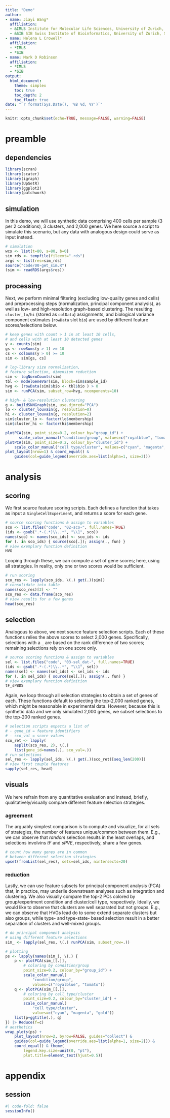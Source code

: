 ```yaml
---
title: "Demo"
author:
- name: Jiayi Wang*
  affiliation:
  - &IMLS Institute for Molecular Life Sciences, University of Zurich, Switzerland
  - &SIB SIB Swiss Institute of Bioinformatics, University of Zurich, Switzerland
- name: Helena L Crowell*
  affiliation:
  - *IMLS
  - *SIB
- name: Mark D Robinson
  affiliation:
  - *IMLS
  - *SIB
output: 
  html_document:
    theme: simplex
    toc: true
    toc_depth: 2
    toc_float: true
date: "`r format(Sys.Date(), '%B %d, %Y')`"
---
```


```r
knitr::opts_chunk$set(echo=TRUE, message=FALSE, warning=FALSE)
```

# preamble

## dependencies

```r
library(scran)
library(scater)
library(igraph)
library(UpSetR)
library(ggplot2)
library(patchwork)
```

## simulation

In this demo, we will use synthetic data comprising 400 cells per sample (3 per 
2 conditions), 3 clusters, and 2,000 genes. We here source a script to simulate 
this scenario, but any data with analogous design could serve as input instead.

```r
# simulation
wcs <- list(t=80, s=80, b=0)
sim_rds <- tempfile(fileext=".rds")
args <- list(res=sim_rds)
source("code/00-get_sim.R")
(sim <- readRDS(args$res))
```

## processing

Next, we perform minimal filtering (excluding low-quality genes and cells) and
preprocessing steps (normalization, principal component analysis), as well as 
low- and high-resolution graph-based clustering. The resulting `cluster_lo/hi` 
(stored as `colData`) assignments, and biological variance component estimates
(`rowData` slot `bio`) are used by different feature scores/selections below.

```r
# keep genes with count > 1 in at least 10 cells,
# and cells with at least 10 detected genes
y <- counts(sim)
gs <- rowSums(y > 1) >= 10
cs <- colSums(y > 0) >= 10
sim <- sim[gs, cs]

# log-library size normalization, 
# feature selection, dimension reduction
sim <- logNormCounts(sim)
tbl <- modelGeneVar(sim, block=sim$sample_id)
hvg <- (rowData(sim)$bio <- tbl$bio ) > 0
sim <- runPCA(sim, subset_row=hvg, ncomponents=10)

# high- & low-resolution clustering
g <- buildSNNGraph(sim, use.dimred="PCA")
lo <- cluster_louvain(g, resolution=0)
hi <- cluster_louvain(g, resolution=2)
sim$cluster_lo <- factor(lo$membership)
sim$cluster_hi <- factor(hi$membership)
```

```r
plotPCA(sim, point_size=0.2, colour_by="group_id") +
      scale_color_manual("condition/group", values=c("royalblue", "tomato")) +
plotPCA(sim, point_size=0.2, colour_by="cluster_id") +
    scale_color_manual("cell type/cluster", values=c("cyan", "magenta", "gold")) +
plot_layout(nrow=1) & coord_equal() &
    guides(col=guide_legend(override.aes=list(alpha=1, size=2)))
```

# analysis

## scoring

We first source feature scoring scripts. Each defines a function that 
takes as input a `SingleCellExperiment`, and returns a score for each gene.

```r
# source scoring functions & assign to variables
sco <- list.files("code", "02-sco-", full.names=TRUE)
(ids <- gsub(".*-(.*)\\..*", "\\1", sco))
names(sco) <- names(sco_ids) <- sco_ids <- ids
for (. in sco_ids) { source(sco[.]); assign(., fun) }
# view exemplary function definition
HVG
```

Looping through these, we can compute a set of gene scores; here, using 
all strategies. In reality, only one or two scores would be sufficient.

```r
# run scoring
sco_res <- lapply(sco_ids, \(.) get(.)(sim))
# consolidate into table
names(sco_res)[2] <- ""
sco_res <- data.frame(sco_res)
# view results for a few genes
head(sco_res)
```

## selection

Analogous to above, we next source feature selection scripts. 
Each of these functions relies the above scores to select 2,000 genes. 
Specifically, selections with a `_` are based on the rank difference 
of two scores; remaining selections rely on one score only. 

```r
# source scoring functions & assign to variables
sel <- list.files("code", "03-sel_dat-", full.names=TRUE)
(ids <- gsub(".*-(.*)\\..*", "\\1", sel))
names(sel) <- names(sel_ids) <- sel_ids <- ids
for (. in sel_ids) { source(sel[.]); assign(., fun) }
# view exemplary function definition
tF_sPBDS
```

Again, we loop through all selection strategies to obtain a set of genes of each.
These functions default to selecting the top-2,000 ranked genes, which might be
reasonable in experimental data. However, because this is synthetic data and we
only simulated 2,000 genes, we subset selections to the top-200 ranked genes.

```r
# selection scripts expects a list of
# - gene_id = feature identifiers
# - sco_val = score values
sco_ret <- lapply(
    asplit(sco_res, 2), \(.) 
    list(gene_id=names(.), sco_val=.))
# run selections
sel_res <- lapply(sel_ids, \(.) get(.)(sco_ret)[seq_len(200)])
# view first couple features
sapply(sel_res, head)
```

## visuals

We here refrain from any quantitative evaluation and instead, briefly,
qualitatively/visually compare different feature selection strategies.

### agreement

The arguably simplest comparison is to compute and visualize, for all 
sets of strategies, the number of features unique/common between them.
E.g., we can observe that *random* selection results in the least overlaps,
and selections involvins *tF* and *sPVE*, respectively, share a few genes.

```r
# count how many genes are in common 
# between different selection strategies
upset(fromList(sel_res), sets=sel_ids, nintersects=20)
```

### reduction

Lastly, we can use feature subsets for principal component analysis (PCA) that, 
in practice, may underlie downstream analyses such as integration and clustering.
We also visually compare the top-2 PCs colored by group/experiment condition
and cluster/cell type, respectively. Ideally, we would like to observe that 
clusters are well separated but not groups. E.g., we can observe that HVGs lead
do to some extend separate clusters but also groups, while type- and type-state-
based selection result in a better separation of clusters and well-mixed groups.

```r
# do principal component analysis
# using different feature selections
sim_ <- lapply(sel_res, \(.) runPCA(sim, subset_row=.))
```

```r
# plotting
ps <- lapply(names(sim_), \(.) {
    p <- plotPCA(sim_[[.]], 
        # coloring by condition/group
        point_size=0.2, colour_by="group_id") +
        scale_color_manual(
            "condition/group", 
            values=c("royalblue", "tomato"))
    q <- plotPCA(sim_[[.]], 
        # coloring by cell type/cluster
        point_size=0.2, colour_by="cluster_id") +
        scale_color_manual(
            "cell type/cluster", 
            values=c("cyan", "magenta", "gold"))
    list(p+ggtitle(.), q)
}) |> Reduce(f=c)
# aesthetics
wrap_plots(ps) +
    plot_layout(nrow=2, byrow=FALSE, guides="collect") &
    guides(col=guide_legend(override.aes=list(alpha=1, size=2))) &
    coord_equal() & theme(
        legend.key.size=unit(0, "pt"),
        plot.title=element_text(hjust=0.5))
```

# appendix

::: {.callout-note icon=false, collapse=true}

## session

```r
#| code-fold: false
sessionInfo()
```

:::